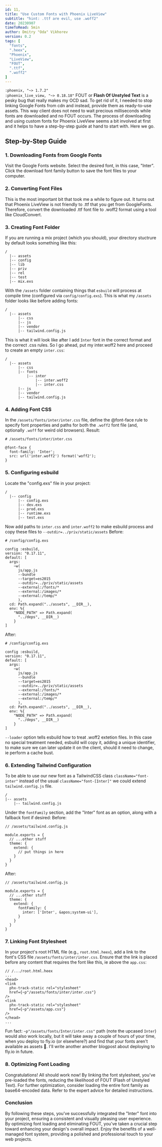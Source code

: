 ```yaml
---
id: 11,
title: "Use Custom Fonts with Phoenix LiveView"
subtitle: "hint: .ttf are evil, use .woff2"
date: 20230907
timeToRead: 5min
author: Dmitry "Oda" Vikhorev
version: 0.2
tags: [
  "fonts",
  ".heex",
  "Phoenix",
  "LiveView",
  "FOUT",
  ".ttf",
  ".woff2"
]
---
```

<TLDR>
  <Code>:phoenix, &quot;~&gt; 1.7.2&quot;</Code>
  <br/>
  <Code>:phoenix_live_view, &quot;~&gt; 0.18.18&quot;</Code>
  <PB4/>
<WebLink href="https://www.zachleat.com/web/webfont-glossary/#fout" alt="Flash Of Unstyled Text link">FOUT</WebLink> or <b>Flash Of Unstyled Text</b> is a pesky bug that really makes my OCD sad. 
<PB4/>
  To get rid of it, I needed to stop linking Google Fonts from cdn and instead, provide them as ready-to-use assets. This way client does not need to wait precious milliseconds while fonts are downloaded and no FOUT occurs. 
<PB4/>
The process of downloading and using custom fonts for Phoenix LiveView seems a bit involved at first and it helps to have a step-by-step guide at hand to start with. 
<PB4/>
Here we go.
<PB4/>

</TLDR>

## Step-by-Step Guide

### 1. Downloading Fonts from Google Fonts

Visit the <WebLink href="https://fonts.google.com/specimen/Inter?query=Inter" alt="link to google fonts website">Google Fonts website</WebLink>.
Select the desired font, in this case, &quot;Inter&quot;.
Click the download font family button to save the font files to your computer.
<PB8/>

### 2. Converting Font Files

This is the most important bit that took me a while to figure out. It turns out that Phoenix LiveView is not friendly to .ttf that you get from GoogleFonts. Therefore, convert the downloaded .ttf font file to .woff2 format using a tool like <WebLink href="https://cloudconvert.com/ttf-to-woff2" alt="link to CloudConvert website">CloudConvert</WebLink>.
<PB8/>

### 3. Creating Font Folder

If you are running a mix project (which you should), your directory stuctrure by default looks something like this: 
<PB4/>
```
/
  |-- assets 
  |-- config
  |-- lib
  |-- priv
  |-- rel
  |-- test
  |-- mix.exs
```
<PB4/>

With the <Code>/assets</Code> folder containing things that <Code>esbuild</Code> will process at compile time (configured via `config/config.exs`). This is what my <Code>/assets</Code> folder looks like before adding fonts:
<PB4/>

```
/
  |-- assets 
      |-- css
      |-- js
      |-- vendor
      |-- tailwind.config.js
```
<PB4/>

This is what it will look like after I add <Code>Inter</Code> font in the correct format and the correct .css rules. So I go ahead, put my inter.woff2 here and proceed to create an empty <Code>inter.css</Code>: 
<PB4/>

```
/
  |-- assets 
      |-- css
      |-- fonts
          |-- inter
              |-- inter.woff2
              |-- inter.css
      |-- js
      |-- vendor
      |-- tailwind.config.js
```
<PB8/>

### 4. Adding Font CSS

In the <Code>/assets/fonts/inter/inter.css</Code> file, define the <WebLink href="https://developer.mozilla.org/en-US/docs/Web/CSS/@font-face" alt="link to font-face rule">@font-face rule</WebLink> to specify font properties and paths for both the <Code>.woff2</Code> font file (and, optionally <Code>.woff</Code> for weird old browsers).
<PB4/>
Result:
<PB4/>

```
# /assets/fonts/inter/inter.css

@font-face {
  font-family: 'Inter';
  src: url('inter.woff2') format('woff2');
}
```
<PB8/>

### 5. Configuring esbuild

Locate the &quot;config.exs&quot; file in your project:
<PB4/>
```
/
  |-- config 
      |-- config.exs
      |-- dev.exs
      |-- prod.exs
      |-- runtime.exs
      |-- test.exs
```
<PB4/>

Now add paths to <Code>inter.css</Code> and <Code>inter.woff2</Code> to make esbuild process and copy these files to <Code>--outdir=../priv/static/assets</Code> 
<PB4/>
Before:
<PB4/>
```
# /config/config.exs

config :esbuild,
version: "0.17.11",
default: [
  args:
    ~w(
      js/app.js 
      --bundle 
      --target=es2015 
      --outdir=../priv/static/assets 
      --external:/fonts/* 
      --external:/images/* 
      --external:/temp/*
      ),
  cd: Path.expand("../assets", __DIR__),
  env: %{
    "NODE_PATH" => Path.expand(
      "../deps", __DIR__)
    }
]
```
<PB4/>

After:
<PB4/>
```
# /config/config.exs

config :esbuild,
version: "0.17.11",
default: [
  args:
    ~w(
      js/app.js 
      --bundle 
      --target=es2015 
      --outdir=../priv/static/assets 
      --external:/fonts/* 
      --external:/images/* 
      --external:/temp/*
      ),
  cd: Path.expand("../assets", __DIR__),
  env: %{
    "NODE_PATH" => Path.expand(
      "../deps", __DIR__)
    }
]
```
<PB4/>

<Code>--loader</Code> option tells esbuild how to treat .woff2 extetion files. In this case no special treatment needed, esbuild will copy it, adding a unique identifier, to make sure we can later update it on the client, should it need to change, ie perform a <WebLink href="https://sparkbox.com/foundry/browser_cache_busting_explained" alt="cache bust explaination">cache bust</WebLink>.
<PB8/>

### 6. Extending Tailwind Configuration

To be able to use our new font as a TailwindCSS class <Code>className=&quot;font-inter&quot;</Code> instead of the usual <Code>className=&quot;font-[Inter]&quot;</Code> we could extend <Code>tailwind.config.js</Code> file.
<PB4/>
```
/
|-- assets 
    |-- tailwind.config.js
```
<PB4/>

Under the <Code>fontFamily</Code> section, add the &quot;Inter&quot; font as an option, along with a fallback font if desired:
<PB4/>
Before:
<PB4/>
```
// /assets/tailwind.config.js

module.exports = {
  // ...other stuff
  theme: {
    extend: {
      // put things in here
    }
  }
}
```
<PB4/>

After:
<PB4/>
```
// /assets/tailwind.config.js

module.exports = {
  // ...other stuff
  theme: {
    extend: {
      fontFamily: {
        inter: ['Inter', &apos;system-ui'],
      }
    }
  }
}
```
<PB8/>

### 7. Linking Font Stylesheet

In your project&apos;s root HTML file (e.g., <Code>root.html.heex</Code>), add a link to the font&apos;s CSS file <Code>/assets/fonts/inter/inter.css</Code>.
Ensure that the link is placed before any content that requires the font like this, ie above the <Code>app.css</Code>:
<PB4/>

```
// /.../root.html.heex
...
<head>
<link 
  phx-track-static rel="stylesheet" 
  href={~p"/assets/fonts/inter/inter.css"} 
/>
<link 
  phx-track-static rel="stylesheet" 
  href={~p"/assets/app.css"} 
/>
</head>
...
```
<PB4/>
<Bold>Fun fact: <Code>~p&quot;/assets/fonts/Inter/inter.css&quot;</Code> path (note the upcased <Code>Inter</Code>) would also work locally, but it will take away a couple of hours of your time, when you deploy to <WebLink href="https://fly.io/docs/speedrun/" alt="link to fly.io website">fly.io</WebLink> (or elsewhere?) and find that your fonts aren&apos;t available as assets 🫣. I&apos;ll write another another blogpost about deploying to fly.io in future. </Bold>
<PB8/>


### 8. Optimizing Font Loading

Congratulations! All should work now! 
By linking the font stylesheet, you&apos;ve pre-loaded the fonts, reducing the likelihood of FOUT (Flash of Unstyled Text).
<PB4/>
For further optimization, consider loading the entire font family as base64-encoded data. Refer to the <WebLink href="https://www.zachleat.com/web/comprehensive-webfonts/#critical-foft-with-data-uri" alt="link to zachleat's website">expert advice</WebLink> for detailed instructions.
<PB8/>

### Conclusion
By following these steps, you&apos;ve successfully integrated the &quot;Inter&quot; font into your project, ensuring a consistent and visually pleasing user experience. By optimizing font loading and eliminating FOUT, you&apos;ve taken a crucial step toward enhancing your design&apos;s overall impact. Enjoy the benefits of a well-managed font system, providing a polished and professional touch to your web projects.
